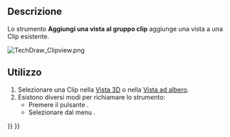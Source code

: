 <languages/>

{{Docnav/it
|
|
|[[TechDraw_Workbench/it|TechDraw]]
|IconL=
|IconR=
|IconC=Workbench_TechDraw.svg
}}

{{VeryImportantMessage|Questo strumento è obsoleto, non è disponibile in {{VersionPlus/it|1.0}}.<br>Le visualizzazioni ora possono essere trascinate e rilasciate da e verso [[TechDraw_ClipGroup/it|Gruppi di ritaglio]] nella [[Tree_view/it| Vista ad albero]].}}

{{GuiCommand/it
|Name=TechDraw_ClipGroupAdd
|Name/it=Aggiungi una vista al gruppo di ritaglio
|MenuLocation=TechDraw → Viste ritagliate → Aggiungi una vista al gruppo di ritaglio
|Workbenches=[[TechDraw_Workbench/it|TechDraw]]
|SeeAlso=
}}

<span id="Description"></span>
==Descrizione== 

Lo strumento '''Aggiungi una vista al gruppo clip''' aggiunge una vista a una Clip esistente. 

[[Image:TechDraw Clipview.png]]
{{Caption|Finestra di ritaglio di diverse viste esistenti}}

<span id="Usage"></span>
==Utilizzo== 

# Selezionare una Clip nella [[3D_view/it|Vista 3D]] o nella [[Tree_view|Vista ad albero]].
# Esistono diversi modi per richiamare lo strumento:
#* Premere il pulsante {{Button|[[Image:TechDraw_ClipGroupAdd.svg|16px]] [[TechDraw_ClipGroupAdd/it|Aggiungi una vista al gruppo clip]]}}.
#* Selezionare dal menu {{MenuCommand|TechDraw → Clipped Views → [[Image:TechDraw_ClipGroupAdd.svg|16px]] Aggiungi una vista al gruppo clip}}.


{{Docnav/it
|
|
|[[TechDraw_Workbench/it|TechDraw]]
|IconL=
|IconR=
|IconC=Workbench_TechDraw.svg
}}

{{TechDraw Tools navi{{#translation:}}}}
{{Userdocnavi{{#translation:}}}}
{{clear}}